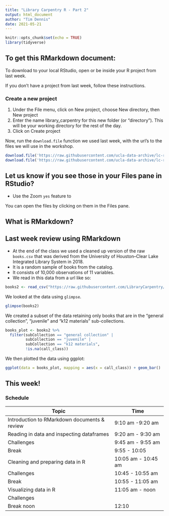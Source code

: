 ```yaml
---
title: "Library Carpentry R - Part 2"
output: html_document
author: "Tim Dennis"
date: 2021-05-21
---
```


```r
knitr::opts_chunk$set(echo = TRUE)
library(tidyverse)
```

## To get this RMarkdown document: 

To download to your local RStudio, open or be inside your R project from last week. 

If you don't have a project from last week, follow these instructions. 

### Create a new project

1. Under the File menu, click on New project, choose New directory, then New project
2. Enter the name library_carpentry for this new folder (or “directory”). This will be your working directory for the rest of the day.
3. Click on Create project

Now, run the `download.file` function we used last week, with the url's to the files we will use in the workshop. 

```r
download.file('https://raw.githubusercontent.com/ucla-data-archive/lc-r_week2/main/week2-intro-r.Rmd', '.')
download.file('https://raw.githubusercontent.com/ucla-data-archive/lc-r_week2/main/exercises.Rmd', '.')
```


## Let us know if you see those in your Files pane in RStudio? 

* Use the Zoom `yes` feature to 

You can open the files by clicking on them in the Files pane. 

## What is RMarkdown? 

## Last week review using RMarkdown

* At the end of the class we used a cleaned up version of the raw `books.csv` that was derived from the University of Houston–Clear Lake Integrated Library System in 2018.
* It is a random sample of books from the catalog. 
* It consists of 10,000 observations of 11 variables. 
* We read in this data from a url like so: 

```r
books2 <- read_csv("https://raw.githubusercontent.com/LibraryCarpentry/lc-r/main/data/books_reformatted.csv")
```

We looked at the data using `glimpse`. 

```r
glimpse(books2)
```

We created a subset of the data retaining only books that are in the "general collection", "juvenile" and "k12 materials" sub-collections. 

```r
books_plot <- books2 %>% 
  filter(subCollection == "general collection" |
         subCollection == "juvenile" |
         subCollection == "k12 materials",
         !is.na(call_class))
```

We then plotted the data using ggplot: 

```r
ggplot(data = books_plot, mapping = aes(x = call_class)) + geom_bar()
```

## This week! 

### Schedule 

| Topic | Time |
| ------- | ----- | 
| Introduction to RMarkdown documents & review | 9:10 am -9:20 am |
| Reading in data and inspecting dataframes | 9:20 am - 9:30 am |
| Challenges | 9:45 am - 9:55 am |
| Break | 9:55 - 10:05 | 
| Cleaning and preparing data in R | 10:05 am - 10:45 am | 
| Challenges | 10:45 - 10:55 am |
| Break | 10:55 - 11:05 am |
| Visualizing data in R | 11:05 am - noon |
| Challenges |  | 
| Break noon | 12:10 |  


